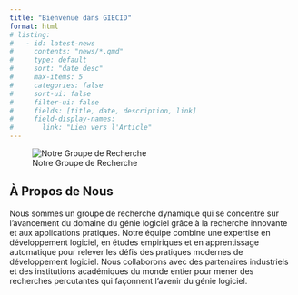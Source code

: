 ```yaml
---
title: "Bienvenue dans GIECID"
format: html
# listing:
#   - id: latest-news
#     contents: "news/*.qmd"
#     type: default
#     sort: "date desc"
#     max-items: 5
#     categories: false
#     sort-ui: false
#     filter-ui: false
#     fields: [title, date, description, link]
#     field-display-names:
#       link: "Lien vers l'Article"
---
```


::: {.group-photo}
![Notre Groupe de Recherche](./assets/groupphoto.jpg "Photo du Groupe")
:::

## À Propos de Nous

Nous sommes un groupe de recherche dynamique qui se concentre sur l'avancement du domaine du génie logiciel grâce à la recherche innovante et aux applications pratiques. Notre équipe combine une expertise en développement logiciel, en études empiriques et en apprentissage automatique pour relever les défis des pratiques modernes de développement logiciel. Nous collaborons avec des partenaires industriels et des institutions académiques du monde entier pour mener des recherches percutantes qui façonnent l'avenir du génie logiciel.

<!-- ## Dernières Nouvelles

::: {#latest-news}
::: -->
